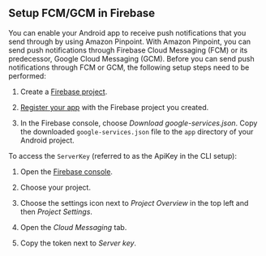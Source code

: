 ## Setup FCM/GCM in Firebase

You can enable your Android app to receive push notifications that you send through by using Amazon Pinpoint. With Amazon Pinpoint, you can send push notifications through Firebase Cloud Messaging (FCM) or its predecessor, Google Cloud Messaging (GCM). Before you can send push notifications through FCM or GCM, the following setup steps need to be performed:

1. Create a [Firebase project](https://firebase.google.com/docs/cloud-messaging/android/first-message#create_a_firebase_project).

1. [Register your app](https://firebase.google.com/docs/cloud-messaging/android/first-message#register_your_app_with_firebase) with the Firebase project you created.

1. In the Firebase console, choose *Download google-services.json*. Copy the downloaded `google-services.json` file to the `app` directory of your Android project.

To access the `ServerKey` (referred to as the ApiKey in the CLI setup):
1. Open the [Firebase console](https://console.firebase.google.com/).

1. Choose your project.

1. Choose the settings icon next to *Project Overview* in the top left and then *Project Settings*.

1. Open the *Cloud Messaging* tab.

1. Copy the token next to *Server key*.
